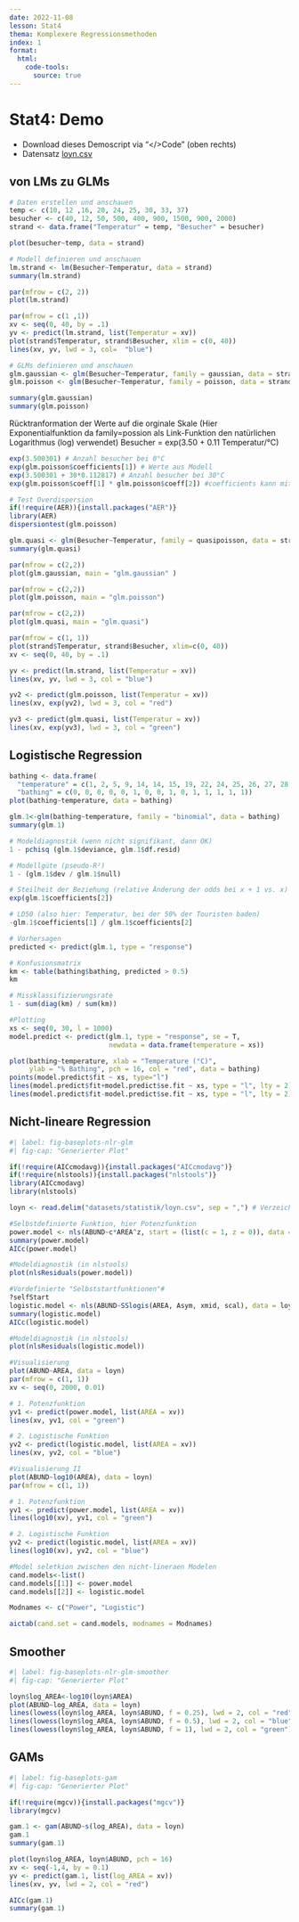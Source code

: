 ```yaml
---
date: 2022-11-08
lesson: Stat4
thema: Komplexere Regressionsmethoden
index: 1
format:
  html:
    code-tools:
      source: true
---
```


# Stat4: Demo

-   Download dieses Demoscript via "\</\>Code" (oben rechts)
-   Datensatz [loyn.csv](https://moodle.zhaw.ch/mod/resource/view.php?id=604496)

## von LMs zu GLMs

```r
# Daten erstellen und anschauen
temp <- c(10, 12 ,16, 20, 24, 25, 30, 33, 37)
besucher <- c(40, 12, 50, 500, 400, 900, 1500, 900, 2000)
strand <- data.frame("Temperatur" = temp, "Besucher" = besucher)

plot(besucher~temp, data = strand)
```

```r
# Modell definieren und anschauen
lm.strand <- lm(Besucher~Temperatur, data = strand)
summary(lm.strand)

par(mfrow = c(2, 2))
plot(lm.strand)
```

```r
par(mfrow = c(1 ,1))
xv <- seq(0, 40, by = .1)
yv <- predict(lm.strand, list(Temperatur = xv))
plot(strand$Temperatur, strand$Besucher, xlim = c(0, 40))
lines(xv, yv, lwd = 3, col=  "blue")
```

```r
# GLMs definieren und anschauen
glm.gaussian <- glm(Besucher~Temperatur, family = gaussian, data = strand)
glm.poisson <- glm(Besucher~Temperatur, family = poisson, data = strand)

summary(glm.gaussian)
summary(glm.poisson)
```

Rücktranformation der Werte auf die orginale Skale (Hier Exponentialfunktion da family=possion als Link-Funktion den natürlichen Logarithmus (log) verwendet) Besucher = exp(3.50 + 0.11 Temperatur/°C)

```r

exp(3.500301) # Anzahl besucher bei 0°C
exp(glm.poisson$coefficients[1]) # Werte aus Modell
exp(3.500301 + 30*0.112817) # Anzahl besucher bei 30°C
exp(glm.poisson$coeff[1] * glm.poisson$coeff[2]) #coefficients kann mit coeff abgekürzt werden

# Test Overdispersion
if(!require(AER)){install.packages("AER")}
library(AER)
dispersiontest(glm.poisson)

glm.quasi <- glm(Besucher~Temperatur, family = quasipoisson, data = strand)
summary(glm.quasi)

```

```r
par(mfrow = c(2,2))
plot(glm.gaussian, main = "glm.gaussian" )
```

```r
par(mfrow = c(2,2))
plot(glm.poisson, main = "glm.poisson")
```

```r
par(mfrow = c(2,2))
plot(glm.quasi, main = "glm.quasi")
```



```r
par(mfrow = c(1, 1))
plot(strand$Temperatur, strand$Besucher, xlim=c(0, 40))
xv <- seq(0, 40, by = .1)

yv <- predict(lm.strand, list(Temperatur = xv))
lines(xv, yv, lwd = 3, col = "blue")

yv2 <- predict(glm.poisson, list(Temperatur = xv))
lines(xv, exp(yv2), lwd = 3, col = "red")

yv3 <- predict(glm.quasi, list(Temperatur = xv))
lines(xv, exp(yv3), lwd = 3, col = "green")
```


## Logistische Regression

```r


bathing <- data.frame(
  "temperature" = c(1, 2, 5, 9, 14, 14, 15, 19, 22, 24, 25, 26, 27, 28, 29),
  "bathing" = c(0, 0, 0, 0, 0, 1, 0, 0, 1, 0, 1, 1, 1, 1, 1))
plot(bathing~temperature, data = bathing)

glm.1<-glm(bathing~temperature, family = "binomial", data = bathing)
summary(glm.1)

# Modeldiagnostik (wenn nicht signifikant, dann OK)
1 - pchisq (glm.1$deviance, glm.1$df.resid)

# Modellgüte (pseudo-R²)
1 - (glm.1$dev / glm.1$null)

# Steilheit der Beziehung (relative Änderung der odds bei x + 1 vs. x)
exp(glm.1$coefficients[2])

# LD50 (also hier: Temperatur, bei der 50% der Touristen baden)
-glm.1$coefficients[1] / glm.1$coefficients[2]

# Vorhersagen
predicted <- predict(glm.1, type = "response")

# Konfusionsmatrix
km <- table(bathing$bathing, predicted > 0.5)
km

# Missklassifizierungsrate
1 - sum(diag(km) / sum(km))

#Plotting
xs <- seq(0, 30, l = 1000)
model.predict <- predict(glm.1, type = "response", se = T, 
                         newdata = data.frame(temperature = xs))

plot(bathing~temperature, xlab = "Temperature (°C)", 
     ylab = "% Bathing", pch = 16, col = "red", data = bathing)
points(model.predict$fit ~ xs, type="l")
lines(model.predict$fit+model.predict$se.fit ~ xs, type = "l", lty = 2)
lines(model.predict$fit-model.predict$se.fit ~ xs, type = "l", lty = 2)
```

## Nicht-lineare Regression

```r
#| label: fig-baseplots-nlr-glm
#| fig-cap: "Generierter Plot"

if(!require(AICcmodavg)){install.packages("AICcmodavg")}
if(!require(nlstools)){install.packages("nlstools")}
library(AICcmodavg)
library(nlstools)

loyn <- read.delim("datasets/statistik/loyn.csv", sep = ",") # Verzeichnis muss dort gesetzt sein wo Daten sind

#Selbstdefinierte Funktion, hier Potenzfunktion
power.model <- nls(ABUND~c*AREA^z, start = (list(c = 1, z = 0)), data = loyn)
summary(power.model)
AICc(power.model)

#Modeldiagnostik (in nlstools)
plot(nlsResiduals(power.model))

#Vordefinierte "Selbststartfunktionen"#
?selfStart
logistic.model <- nls(ABUND~SSlogis(AREA, Asym, xmid, scal), data = loyn)
summary(logistic.model)
AICc(logistic.model)

#Modeldiagnostik (in nlstools)
plot(nlsResiduals(logistic.model))

#Visualisierung
plot(ABUND~AREA, data = loyn)
par(mfrow = c(1, 1))
xv <- seq(0, 2000, 0.01)

# 1. Potenzfunktion
yv1 <- predict(power.model, list(AREA = xv))
lines(xv, yv1, col = "green")

# 2. Logistische Funktion
yv2 <- predict(logistic.model, list(AREA = xv))
lines(xv, yv2, col = "blue")

#Visualisierung II
plot(ABUND~log10(AREA), data = loyn)
par(mfrow = c(1, 1))

# 1. Potenzfunktion
yv1 <- predict(power.model, list(AREA = xv))
lines(log10(xv), yv1, col = "green")

# 2. Logistische Funktion
yv2 <- predict(logistic.model, list(AREA = xv))
lines(log10(xv), yv2, col = "blue")

#Model seletkion zwischen den nicht-lineraen Modelen
cand.models<-list()
cand.models[[1]] <- power.model
cand.models[[2]] <- logistic.model

Modnames <- c("Power", "Logistic")

aictab(cand.set = cand.models, modnames = Modnames)
```

## Smoother

```r
#| label: fig-baseplots-nlr-glm-smoother
#| fig-cap: "Generierter Plot"

loyn$log_AREA<-log10(loyn$AREA)       
plot(ABUND~log_AREA, data = loyn)
lines(lowess(loyn$log_AREA, loyn$ABUND, f = 0.25), lwd = 2, col = "red")
lines(lowess(loyn$log_AREA, loyn$ABUND, f = 0.5), lwd = 2, col = "blue")
lines(lowess(loyn$log_AREA, loyn$ABUND, f = 1), lwd = 2, col = "green")
```

## GAMs

```r
#| label: fig-baseplots-gam
#| fig-cap: "Generierter Plot"

if(!require(mgcv)){install.packages("mgcv")}
library(mgcv)

gam.1 <- gam(ABUND~s(log_AREA), data = loyn)
gam.1
summary(gam.1)

plot(loyn$log_AREA, loyn$ABUND, pch = 16)
xv <- seq(-1,4, by = 0.1)
yv <- predict(gam.1, list(log_AREA = xv))
lines(xv, yv, lwd = 2, col = "red")

AICc(gam.1)
summary(gam.1)
```
